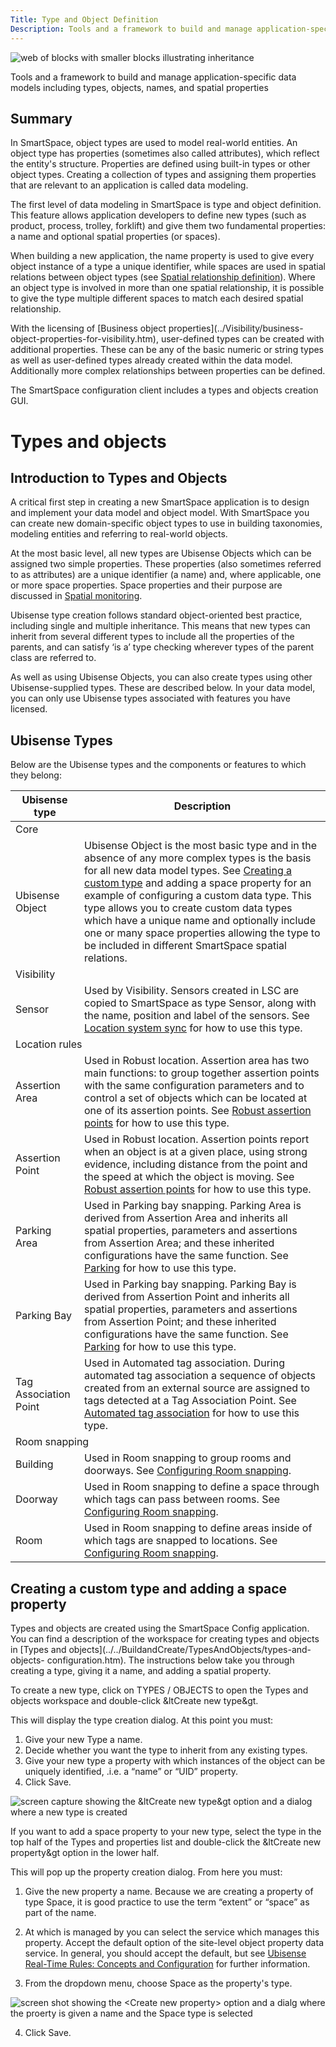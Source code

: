 ```yaml
---
Title: Type and Object Definition
Description: Tools and a framework to build and manage application-specific data models including types, objects, names, and spatial properties
---
```


![web of blocks with smaller blocks illustrating inheritance](../images/TypeAndObjectDefinition.jpg)

Tools and a framework to build and manage application-specific data models including types, objects, names, and spatial properties

## Summary

In SmartSpace, object types are used to model real-world entities. An object type has properties (sometimes also called attributes), which reflect the entity's structure. Properties are defined using built-in types or other object types. Creating a collection of types and assigning them properties that are relevant to an application is called data modeling.

The first level of data modeling in SmartSpace is type and object definition. This feature allows application developers to define new types (such as product, process, trolley, forklift) and give them two fundamental properties: a name and optional spatial properties (or spaces).

When building a new application, the name property is used to give every object instance of a type a unique identifier, while spaces are used in spatial relations between object types (see [Spatial relationship definition](spatial-relationship-definition.htm)). Where an object type is involved in more than one spatial relationship, it is possible to give the type multiple different spaces to match each desired spatial relationship.

With the licensing of [Business object properties](../Visibility/business-
object-properties-for-visibility.htm), user-defined types can be created with
additional properties. These can be any of the basic numeric or string types
as well as user-defined types already created within the data model.
Additionally more complex relationships between properties can be defined.

The SmartSpace configuration client includes a types and objects creation GUI.

# Types and objects

## Introduction to Types and Objects

A critical first step in creating a new SmartSpace application is to design
and implement your data model and object model. With SmartSpace you can create
new domain-specific object types to use in building taxonomies, modeling
entities and referring to real-world objects.

At the most basic level, all new types are Ubisense Objects which can be
assigned two simple properties. These properties (also sometimes referred to
as attributes) are a unique identifier (a name) and, where applicable, one or
more space properties. Space properties and their purpose are discussed in
[Spatial monitoring](../Spatialrelations/spatial-relations-introduction.htm).

Ubisense type creation follows standard object-oriented best practice,
including single and multiple inheritance. This means that new types can
inherit from several different types to include all the properties of the
parents, and can satisfy ‘is a’ type checking wherever types of the parent
class are referred to.

As well as using Ubisense Objects, you can also create types using other
Ubisense-supplied types. These are described below. In your data model, you
can only use Ubisense types associated with features you have licensed.

## Ubisense Types

Below are the Ubisense types and the components or features to which they belong:
<table>
    <thead>
        <tr class="ubisense-table-header">
            <th>Ubisense type</th>
            <th>Description</th>
        </tr>
    </thead>
    <tbody>
        <tr class="ubisense-table-subheader">
            <td colspan="2">Core</td>
        </tr>
        <tr>
            <td>Ubisense Object</td>
            <td>Ubisense Object is the most basic type and in the absence of any more complex types is the basis for all new data model types. See <a href="../../../ComponentandFeatureOverview/TopLevelFeatures/Visibility/location-system-sync.htm">Creating a custom type</a> and adding a space property for an example of configuring a custom data type. This type allows you to create custom data types which have a unique name and optionally include one or many space properties allowing the type to be included in different SmartSpace spatial relations.</td>
        </tr>
        <tr class="ubisense-table-subheader">
            <td colspan="2">Visibility</td>
        </tr>
        <tr>
            <td>Sensor</td>
            <td>Used by Visibility. Sensors created in LSC are copied to SmartSpace as type Sensor, along with the name, position and label of the sensors. See <a href="../../../ComponentandFeatureOverview/TopLevelFeatures/Visibility/location-system-sync.htm">Location system sync</a> for how to use this type.</td>
        </tr>
        <tr class="ubisense-table-subheader">
            <td colspan="2">Location rules</td>
        </tr>
        <tr>
            <td>Assertion Area</td>
            <td>Used in Robust location. Assertion area has two main functions: to group together assertion points with the same configuration parameters and to control a set of objects which can be located at one of its assertion points. See <a href="../../LocationRules/ConfigLocRules/robust-assertion-point-configuration.htm">Robust assertion points</a> for how to use this type.</td>
        </tr>
        <tr>
            <td>Assertion Point</td>
            <td>Used in Robust location. Assertion points report when an object is at a given place, using strong evidence, including distance from the point and the speed at which the object is moving. See <a href="../../LocationRules/ConfigLocRules/robust-assertion-point-configuration.htm">Robust assertion points</a> for how to use this type.</td>
        </tr>
        <tr>
            <td>Parking Area</td>
            <td>Used in Parking bay snapping. Parking Area is derived from Assertion Area and inherits all spatial properties, parameters and assertions from Assertion Area; and these inherited configurations have the same function. See <a href="../../LocationRules/ConfigLocRules/parking-configuration.htm">Parking</a> for how to use this type.</td>
        </tr>
        <tr>
            <td>Parking Bay</td>
            <td>Used in Parking bay snapping. Parking Bay is derived from Assertion Point and inherits all spatial properties, parameters and assertions from Assertion Point; and these inherited configurations have the same function. See <a href="../../LocationRules/ConfigLocRules/parking-configuration.htm">Parking</a> for how to use this type.</td>
        </tr>
        <tr>
            <td>Tag Association Point</td>
            <td>Used in Automated tag association. During automated tag association a sequence of objects created from an external source are assigned to tags detected at a Tag Association Point. See <a href="../../LocationRules/ConfigLocRules/automated-tag-association-configuration.htm">Automated tag association</a> for how to use this type.</td>
        </tr>
        <tr class="ubisense-table-subheader">
            <td colspan="2">Room snapping</td>
        </tr>
        <tr>
            <td>Building</td>
            <td>Used in Room snapping to group rooms and doorways. See <a href="../../LocationRules/RoomSnapping/room-snapping-configuration.htm">Configuring Room snapping</a>.</td>
        </tr>
        <tr>
            <td>Doorway</td>
            <td>Used in Room snapping to define a space through which tags can pass between rooms. See <a href="../../LocationRules/RoomSnapping/room-snapping-configuration.htm">Configuring Room snapping</a>.</td>
        </tr>
        <tr>
            <td>Room</td>
            <td>Used in Room snapping to define areas inside of which tags are snapped to locations. See <a href="../../LocationRules/RoomSnapping/room-snapping-configuration.htm">Configuring Room snapping</a>.</td>
        </tr>
    </tbody>
</table>

## Creating a custom type and adding a space property

Types and objects are created using the SmartSpace Config application. You can
find a description of the workspace for creating types and objects in [Types
and objects](../../BuildandCreate/TypesAndObjects/types-and-objects-
configuration.htm). The instructions below take you through creating a type,
giving it a name, and adding a spatial property.

To create a new type, click on TYPES / OBJECTS to open the Types and objects
workspace and double-click &ltCreate new type&gt.

This will display the type creation dialog. At this point you must:

  1. Give your new Type a name.
  2. Decide whether you want the type to inherit from any existing types.
  3. Give your new type a property with which instances of the object can be uniquely identified, .i.e. a “name” or “UID” property.
  4. Click Save.

![screen capture showing the &ltCreate new type&gt option and a dialog where a new
type is created](../images/3_5-custom-type.png)

If you want to add a space property to your new type, select the type in the
top half of the Types and properties list and double-click the &ltCreate new
property&gt option in the lower half.

This will pop up the property creation dialog. From here you must:

  1. Give the new property a name. Because we are creating a property of type Space, it is good practice to use the term “extent” or “space” as part of the name.

  2. At which is managed by you can select the service which manages this property. Accept the default option of the site-level object property data service. In general, you should accept the default, but see [Ubisense Real-Time Rules: Concepts and Configuration](../smartspace-developer/real-time-rules/real-time-rules-configuration.htm) for further information.

  3. From the dropdown menu, choose Space as the property's type.

  ![screen shot showing the \<Create new property> option and a dialg where the
  proerty is given a name and the Space type is
  selected](../images/3_5-custom-type-2.png)

  4. Click Save.
